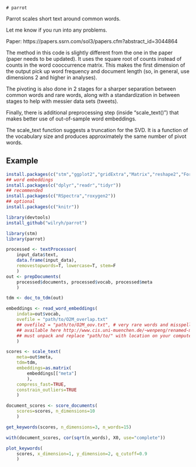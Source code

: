 	# parrot

Parrot scales short text around common words.

Let me know if you run into any problems.

Paper: https://papers.ssrn.com/sol3/papers.cfm?abstract_id=3044864

The method in this code is slightly different from the one in the paper (paper needs to be updated). It uses the square root of counts instead of counts in the word cooccurrence matrix. This makes the first dimension of the output pick up word frequency and document length (so, in general, use dimensions 2 and higher in analyses).

The pivoting is also done in 2 stages for a sharper separation between common words and rare words, along with a standardization in between stages to help with messier data sets (tweets).

Finally, there is additional preprocessing step (inside "scale_text()") that makes better use of out-of-sample word embeddings.

The scale_text function suggests a truncation for the SVD. It is a function of the vocabulary size and produces approximately the same number of pivot words.

## Example



```r

install.packages(c("stm","ggplot2","gridExtra","Matrix","reshape2","ForeCA","devtools"))
## word embeddings
install.packages(c("dplyr","readr","tidyr"))
## recommended
install.packages(c("RSpectra","roxygen2"))
## optional
install.packages(c("knitr"))

library(devtools)
install_github("wilryh/parrot")

library(stm)
library(parrot)

processed <- textProcessor(
    input_data$text,
    data.frame(input_data),
    removestopwords=T, lowercase=T, stem=F
    )
out <- prepDocuments(
    processed$documents, processed$vocab, processed$meta
    )

tdm <- doc_to_tdm(out)

embeddings <- read_word_embeddings(
    indata=out$vocab,
    ovefile = "path/to/O2M_overlap.txt"
    ## ovefile2 = "path/to/O2M_oov.txt", # very rare words and misspellings
    ## available here http://www.cis.uni-muenchen.de/~wenpeng/renamed-meta-emb.tar.gz
    ## must unpack and replace "path/to/" with location on your computer
    )

scores <- scale_text(
    meta=out$meta,
    tdm=tdm,
    embeddings=as.matrix(
        embeddings[["meta"]
        ),
    compress_fast=TRUE,
    constrain_outliers=TRUE
    )

document_scores <- score_documents(
    scores=scores, n_dimensions=10
    )

get_keywords(scores, n_dimensions=3, n_words=15)

with(document_scores, cor(sqrt(n_words), X0, use="complete"))

plot_keywords(
    scores, x_dimension=1, y_dimension=2, q_cutoff=0.9
    )
```
